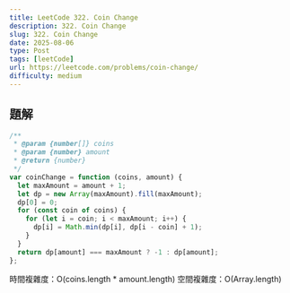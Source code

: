 ```yaml
---
title: LeetCode 322. Coin Change
description: 322. Coin Change
slug: 322. Coin Change
date: 2025-08-06
type: Post
tags: [leetCode]
url: https://leetcode.com/problems/coin-change/
difficulty: medium
---
```


## 題解
```javascript
/**
 * @param {number[]} coins
 * @param {number} amount
 * @return {number}
 */
var coinChange = function (coins, amount) {
  let maxAmount = amount + 1;
  let dp = new Array(maxAmount).fill(maxAmount);
  dp[0] = 0;
  for (const coin of coins) {
    for (let i = coin; i < maxAmount; i++) {
      dp[i] = Math.min(dp[i], dp[i - coin] + 1);
    }
  }
  return dp[amount] === maxAmount ? -1 : dp[amount];
};
```
時間複雜度：O(coins.length * amount.length)
空間複雜度：O(Array.length)